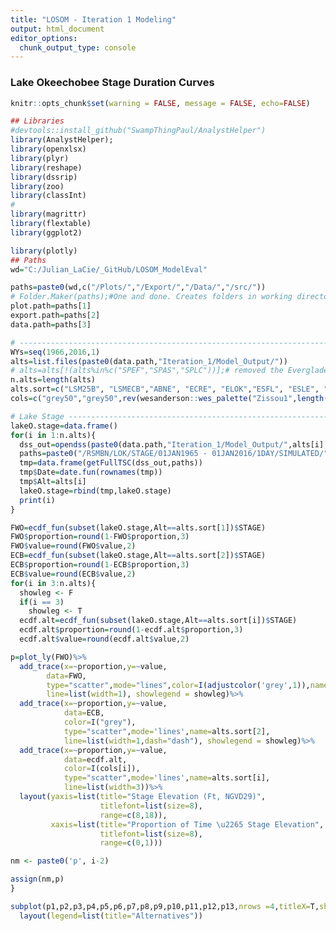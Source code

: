 ```yaml
---
title: "LOSOM - Iteration 1 Modeling"
output: html_document
editor_options: 
  chunk_output_type: console
---
```



### Lake Okeechobee Stage Duration Curves 

```r
knitr::opts_chunk$set(warning = FALSE, message = FALSE, echo=FALSE)

## Libraries
#devtools::install_github("SwampThingPaul/AnalystHelper")
library(AnalystHelper);
library(openxlsx)
library(plyr)
library(reshape)
library(dssrip)
library(zoo)
library(classInt)
#
library(magrittr)
library(flextable)
library(ggplot2)

library(plotly)
## Paths
wd="C:/Julian_LaCie/_GitHub/LOSOM_ModelEval"

paths=paste0(wd,c("/Plots/","/Export/","/Data/","/src/"))
# Folder.Maker(paths);#One and done. Creates folders in working directory.
plot.path=paths[1]
export.path=paths[2]
data.path=paths[3]

# -------------------------------------------------------------------------
WYs=seq(1966,2016,1)
alts=list.files(paste0(data.path,"Iteration_1/Model_Output/"))
# alts=alts[!(alts%in%c("SPEF","SPAS","SPLC"))];# removed the Everglades Foundation, Audubon and Lake Commnuities alteratives
n.alts=length(alts)
alts.sort=c("LSM25B", "LSMECB","ABNE", "ECRE", "ELOK","ESFL", "ESLE", "WAS","WRDC","WRDS","NAV","REC","SPAS","SPEF","SPLC")
cols=c("grey50","grey50",rev(wesanderson::wes_palette("Zissou1",length(alts.sort)-2,"continuous")))

# Lake Stage --------------------------------------------------------------
lakeO.stage=data.frame()
for(i in 1:n.alts){
  dss_out=opendss(paste0(data.path,"Iteration_1/Model_Output/",alts[i],"/RSMBN/RSMBN_output.dss"))  
  paths=paste0("/RSMBN/LOK/STAGE/01JAN1965 - 01JAN2016/1DAY/SIMULATED/")
  tmp=data.frame(getFullTSC(dss_out,paths))
  tmp$Date=date.fun(rownames(tmp))
  tmp$Alt=alts[i]
  lakeO.stage=rbind(tmp,lakeO.stage)
  print(i)
}
```



```r

FWO=ecdf_fun(subset(lakeO.stage,Alt==alts.sort[1])$STAGE)
FWO$proportion=round(1-FWO$proportion,3)
FWO$value=round(FWO$value,2)
ECB=ecdf_fun(subset(lakeO.stage,Alt==alts.sort[2])$STAGE)
ECB$proportion=round(1-ECB$proportion,3)
ECB$value=round(ECB$value,2)
for(i in 3:n.alts){
  showleg <- F
  if(i == 3)
    showleg <- T
  ecdf.alt=ecdf_fun(subset(lakeO.stage,Alt==alts.sort[i])$STAGE)
  ecdf.alt$proportion=round(1-ecdf.alt$proportion,3)
  ecdf.alt$value=round(ecdf.alt$value,2)

p=plot_ly(FWO)%>%
  add_trace(x=~proportion,y=~value,
        data=FWO,
        type="scatter",mode="lines",color=I(adjustcolor('grey',1)),name=alts.sort[1],
        line=list(width=1), showlegend = showleg)%>%
  add_trace(x=~proportion,y=~value,
            data=ECB,
            color=I("grey"),
            type="scatter",mode='lines',name=alts.sort[2],
            line=list(width=1,dash="dash"), showlegend = showleg)%>%
  add_trace(x=~proportion,y=~value,
            data=ecdf.alt,
            color=I(cols[i]),
            type="scatter",mode='lines',name=alts.sort[i],
            line=list(width=3))%>%
  layout(yaxis=list(title="Stage Elevation (Ft, NGVD29)",
                    titlefont=list(size=8),
                    range=c(8,18)),
         xaxis=list(title="Proportion of Time \u2265 Stage Elevation",
                    titlefont=list(size=8),
                    range=c(0,1)))

nm <- paste0('p', i-2)

assign(nm,p)
}

subplot(p1,p2,p3,p4,p5,p6,p7,p8,p9,p10,p11,p12,p13,nrows =4,titleX=T,shareY=T,shareX = T)%>%
  layout(legend=list(title="Alternatives"))

```
